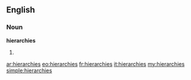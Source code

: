==English==

===Noun===
'''hierarchies'''

# {{plural of|[[hierarchy]]}}

[[ar:hierarchies]]
[[eo:hierarchies]]
[[fr:hierarchies]]
[[it:hierarchies]]
[[my:hierarchies]]
[[simple:hierarchies]]
